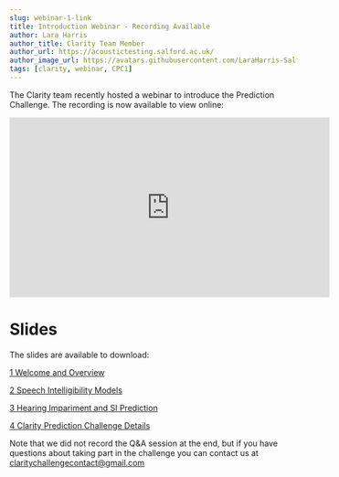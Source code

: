 ```yaml
---
slug: webinar-1-link
title: Introduction Webinar - Recording Available
author: Lara Harris
author_title: Clarity Team Member
author_url: https://acoustictesting.salford.ac.uk/
author_image_url: https://avatars.githubusercontent.com/LaraHarris-Salford
tags: [clarity, webinar, CPC1]
---
```


The Clarity team recently hosted a webinar to introduce the Prediction Challenge. The recording is now available to view online: 

<iframe width="560" height="315" src="https://www.youtube.com/embed/G_9KczaoZY4" title="YouTube video player" frameborder="0" allow="accelerometer; autoplay; clipboard-write; encrypted-media; gyroscope; picture-in-picture" allowfullscreen></iframe>




# Slides
The slides are available to download:

[1 Welcome and Overview](https://drive.google.com/file/d/1pycRrMv5OF9R6948Cda0QsJ4jh_Bek22/view?usp=sharing)

[2 Speech Intelligibility Models](https://drive.google.com/file/d/1rScmDEUrtjBHG14VhWrKQu66-PiesU85/view?usp=sharing)

[3 Hearing Impariment and SI Prediction](https://drive.google.com/file/d/1CQptm9sSIC8o2qHf_mtzQstLVhBnBzM_/view?usp=sharing)

[4 Clarity Prediction Challenge Details](https://drive.google.com/file/d/1BVeqMbygIWyiIo61HEMjwjyEALxHipzP/view?usp=sharing)



Note that we did not record the Q&A session at the end, but if you have questions about taking part in the challenge you can contact us at [claritychallengecontact@gmail.com](mailto:claritychallengecontact@gmail.com)
